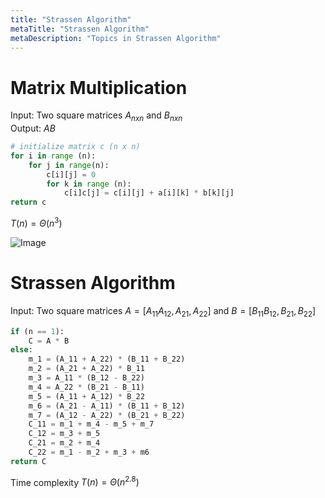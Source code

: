 ```yaml
---
title: "Strassen Algorithm"
metaTitle: "Strassen Algorithm"
metaDescription: "Topics in Strassen Algorithm"
---
```

<link
  rel="stylesheet"
  href="https://cdn.jsdelivr.net/npm/katex@0.11.0/dist/katex.min.css"
  integrity="sha384-BdGj8xC2eZkQaxoQ8nSLefg4AV4/AwB3Fj+8SUSo7pnKP6Eoy18liIKTPn9oBYNG"
  crossOrigin="anonymous"
/>


# Matrix Multiplication

Input: Two square matrices $A_{nxn}$ and $B_{nxn}$  
Output: $AB$

```python
# initialize matrix c (n x n)
for i in range (n):
    for j in range(n):
        c[i][j] = 0
        for k in range (n):
            c[i]c[j] = c[i][j] + a[i][k] * b[k][j]
return c
```
$T(n) = \Theta (n^3)$

![Image](https://cdn.kastatic.org/googleusercontent/rk4fR1jNJsGUfdHOc87UzuQh2zokwYDoVo3Hk1m3s6ToGDgW6KxgrsUeIj8-CJeV6cNf6WB8B6sRHt3BoGBdVY7h)

# Strassen Algorithm

Input: Two square matrices $A=[A_{11} A_{12}, A_{21}, A_{22}]$ and $B=[B_{11} B_{12}, B_{21}, B_{22}]$

```python
if (n == 1):
    C = A * B
else:
    m_1 = (A_11 + A_22) * (B_11 + B_22)
    m_2 = (A_21 + A_22) * B_11
    m_3 = A_11 * (B_12 - B_22)
    m_4 = A_22 * (B_21 - B_11)
    m_5 = (A_11 + A_12) * B_22
    m_6 = (A_21 - A_11) * (B_11 + B_12)
    m_7 = (A_12 - A_22) * (B_21 + B_22)
    C_11 = m_1 + m_4 - m_5 + m_7
    C_12 = m_3 + m_5
    C_21 = m_2 + m_4
    C_22 = m_1 - m_2 + m_3 + m6
return C
```

Time complexity $T(n) = \Theta (n^{2.8})$